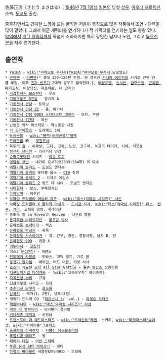 佐藤正治（さとう まさはる）, [[1946년]] [[7월 1일]]생 [[일본]]의 남성 [[성우]]. [[아오니 프로덕션]] 소속. [[도쿄]]도 출신.

중후하면서도 경파한 느낌이 드는 굵직한 저음이 특징으로 많은 작품에서 조연・단역을 많이 맡았다. 그래서 아군 캐릭터를 연기하다가 적 캐릭터를 연기하는 일도 왕왕 있다. [[악역]]에서 [[개그 캐릭터]]까지 폭넓게 소화하지만 특히 강인한 남자나 노인, 그리고 [[높으신 분]]을 자주 연기한다.

== 출연작 ==
 * [[YAIBA]] - [[wiki:"미야모토 무사시(YAIBA)"미야모토 무사시]](남궁쌍도)
 * [[근육맨]] - [[라면맨]][* 초대 120~125편 한정. 원 성우인 [[카니에 에이지]]의 서거로 인한 긴급 투입. 이후 [[긴가 반조]]가 2대째 성우로 활약한다.], [[버팔로맨]], [[선샤인]], [[맘모스맨]], [[근육맨 마리포사]], 비상의신, 파르테논, 더 만리키
 * [[기갑창세기 모스피다]] - 루즈
 * [[기동무투전 G건담]] - 양아치 A
 * [[기동전사 건담]] - 트와닝
 * [[기동전사 건담 ZZ]] - 롬, 마가니
 * [[기동전사 건담 0083 스타더스트 메모리]] - 보브, 부관
 * [[기동전사 Z건담]] - 하산
 * 난동꾼 역사 마츠타로 - 막노동판 사장
 * [[더 도라에몽즈]] - 도라메드 3세
 * [[드래곤볼]] - [[wiki:"블랙(드래곤볼)"블랙]]
 * [[드래곤볼]] 改 - [[무천도사]]
 * [[북두의 권]] - 해체상, 고다, 고걍, 노인, 코구레, 녹광의 타이가, 시에, 사모토
 * [[성전사 단바인]] - 가라미티 만간
 * [[슈퍼로봇대전]] 시리즈 - [[리슈 토고]]
 * [[명탐정 코난]] - 네가미 요시히코(333~334화) 외 다수
 * [[메탈기어 솔리드]] - 도널드 앤더슨
 * [[메탈기어 솔리드]] 포터블 옵스 - [[CIA]] 장관
 * [[메탈기어 솔리드 2]] - 리처드 에임스
 * [[메탈기어 솔리드 2]] 방드 데 시네 - 도널드 앤더슨
 * [[시티헌터]] - 보스, 부패정치인
 * [[아따맘마]] - 이주인
 * [[악마성 드라큘라 어둠의 저주]] - [[wiki:"데스(악마성 시리즈)" 사신]]
 * [[악마성 드라큘라 X 월하의 야상곡]] - [[도서관 사서]], [[wiki:"데스(악마성 시리즈)" 데스]], [[선주]], [[검마]], 고해실 망령, 내레이션
 * 왕도둑 징 in Seventh Heaven - 나무의 정령
 * [[용자특급 마이트가인]] - [[볼프강 박사]]
 * [[은하선풍 브라이거]] - 택스
 * [[은하열풍 박싱거]] - 귀족
 * [[은하질풍 사스라이거]] - 갱, 간부, 경관, 경찰서장, 남자 B, 단
 * [[은하철도 999]] - 경찰 A
 * [[이누야샤]] - [[고신키]]
 * 이스3（[[PC엔진]]）- 개런드
 * [[전투메카 자붕글]] - 도와스, 메딕 콜트, 기로 블
 * [[중전기 엘가임]] - 에이만, 머프 머픈, 캬봇 사사
 * [[죠죠의 기묘한 모험 All Star Battle]] - [[윌슨 필립스 상원의원]]
 * [[지구방위기업 다이가드]] - [wiki:"고크보우가" 이이즈카]
 * [[지옥선생 누베]] - 교감
 * [[진삼국무쌍]] 시리즈 - [[좌자]]
 * [[초수기신 단쿠가]] - [[길드롬]]
 * [[카츠마타 토모하루 삼국지|삼국지]] - 곽가(1, 2편), 냉포(3편)
 * 캐릭터 드라마 CD 「[[페르소나 3]]」 vol.1 - [[파계승 무타츠]]
 * [[캐슬바니아]] - [[wiki:"데스(악마성 시리즈)" 사신]]
 * [[레거시 오브 케인|케인 더 뱀파이어]] - 바사뷘더 경비병
 * [[키테레츠 대백과]] - 선생님
 * [[트랜스포머 더 헤드마스터즈]] - [[wiki:"트레인봇"카엔]], 스커지, [[wiki:"타겟마스터"슈어샷]], [[wiki:"파이어봇"그로테스]]
 * [[폭룡전대 아바렌쟈]] - [[사명신 데스모조리아]]
 * [[폭렬시공 메이즈]] - 울
 * [[페어리 테일]] - [[이반 드레아]]
 * [[푸른 유성 SPT 레이즈너]] - 게티
 * [[하멜의 바이올린]] 극장판&드라마CD - 오보에
